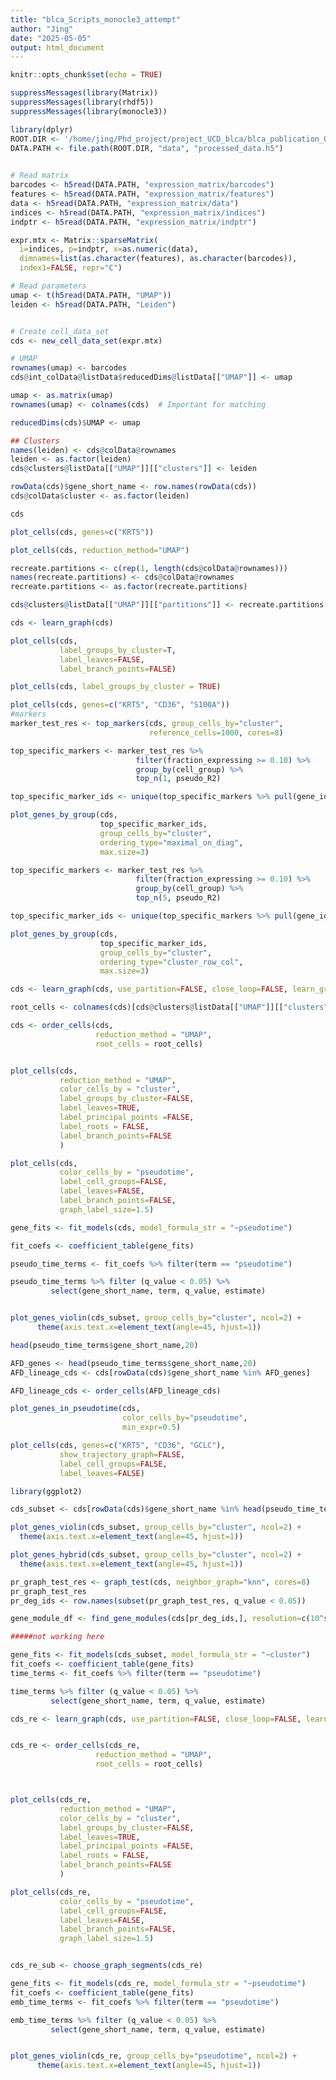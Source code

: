 ```yaml
---
title: "blca_Scripts_monocle3_attempt"
author: "Jing"
date: "2025-05-05"
output: html_document
---
```

```r
knitr::opts_chunk$set(echo = TRUE)
```

```r
suppressMessages(library(Matrix))
suppressMessages(library(rhdf5))
suppressMessages(library(monocle3))

library(dplyr)     
ROOT.DIR <- '/home/jing/Phd_project/project_UCD_blca/blca_publication_OUTPUT/blca_publication_OUTPUT_monocle/'
DATA.PATH <- file.path(ROOT.DIR, "data", "processed_data.h5")
     
```
```r
# Read matrix
barcodes <- h5read(DATA.PATH, "expression_matrix/barcodes")
features <- h5read(DATA.PATH, "expression_matrix/features")
data <- h5read(DATA.PATH, "expression_matrix/data")
indices <- h5read(DATA.PATH, "expression_matrix/indices")
indptr <- h5read(DATA.PATH, "expression_matrix/indptr")

expr.mtx <- Matrix::sparseMatrix(
  i=indices, p=indptr, x=as.numeric(data),
  dimnames=list(as.character(features), as.character(barcodes)),
  index1=FALSE, repr="C")

# Read parameters
umap <- t(h5read(DATA.PATH, "UMAP"))
leiden <- h5read(DATA.PATH, "Leiden")


# Create cell_data_set
cds <- new_cell_data_set(expr.mtx)

# UMAP
rownames(umap) <- barcodes
cds@int_colData@listData$reducedDims@listData[["UMAP"]] <- umap

umap <- as.matrix(umap)
rownames(umap) <- colnames(cds)  # Important for matching

reducedDims(cds)$UMAP <- umap

## Clusters
names(leiden) <- cds@colData@rownames
leiden <- as.factor(leiden)
cds@clusters@listData[["UMAP"]][["clusters"]] <- leiden

rowData(cds)$gene_short_name <- row.names(rowData(cds))
cds@colData$cluster <- as.factor(leiden)

```

```r

cds

plot_cells(cds, genes=c("KRT5"))

plot_cells(cds, reduction_method="UMAP")

```


```r
recreate.partitions <- c(rep(1, length(cds@colData@rownames)))
names(recreate.partitions) <- cds@colData@rownames
recreate.partitions <- as.factor(recreate.partitions)

cds@clusters@listData[["UMAP"]][["partitions"]] <- recreate.partitions

cds <- learn_graph(cds)

plot_cells(cds,
           label_groups_by_cluster=T,
           label_leaves=FALSE,
           label_branch_points=FALSE)

plot_cells(cds, label_groups_by_cluster = TRUE)

plot_cells(cds, genes=c("KRT5", "CD36", "S100A"))
#markers
marker_test_res <- top_markers(cds, group_cells_by="cluster", 
                               reference_cells=1000, cores=8)

top_specific_markers <- marker_test_res %>%
                            filter(fraction_expressing >= 0.10) %>%
                            group_by(cell_group) %>%
                            top_n(1, pseudo_R2)

top_specific_marker_ids <- unique(top_specific_markers %>% pull(gene_id))

plot_genes_by_group(cds,
                    top_specific_marker_ids,
                    group_cells_by="cluster",
                    ordering_type="maximal_on_diag",
                    max.size=3)

top_specific_markers <- marker_test_res %>%
                            filter(fraction_expressing >= 0.10) %>%
                            group_by(cell_group) %>%
                            top_n(5, pseudo_R2)

top_specific_marker_ids <- unique(top_specific_markers %>% pull(gene_id))

plot_genes_by_group(cds,
                    top_specific_marker_ids,
                    group_cells_by="cluster",
                    ordering_type="cluster_row_col",
                    max.size=3)
```


```r
cds <- learn_graph(cds, use_partition=FALSE, close_loop=FALSE, learn_graph_control = list( prune_graph=TRUE))

root_cells <- colnames(cds)[cds@clusters@listData[["UMAP"]][["clusters"]] == "1"]

cds <- order_cells(cds,
                   reduction_method = "UMAP",
                   root_cells = root_cells)


plot_cells(cds,
           reduction_method = "UMAP",
           color_cells_by = "cluster",
           label_groups_by_cluster=FALSE,
           label_leaves=TRUE,
           label_principal_points =FALSE,
           label_roots = FALSE,
           label_branch_points=FALSE
           )

plot_cells(cds,
           color_cells_by = "pseudotime",
           label_cell_groups=FALSE,
           label_leaves=FALSE,
           label_branch_points=FALSE,
           graph_label_size=1.5)
```


```r
gene_fits <- fit_models(cds, model_formula_str = "~pseudotime")

fit_coefs <- coefficient_table(gene_fits)
```



```r
pseudo_time_terms <- fit_coefs %>% filter(term == "pseudotime")

pseudo_time_terms %>% filter (q_value < 0.05) %>%
         select(gene_short_name, term, q_value, estimate)



```

```r
plot_genes_violin(cds_subset, group_cells_by="cluster", ncol=2) +
      theme(axis.text.x=element_text(angle=45, hjust=1))

head(pseudo_time_terms$gene_short_name,20)


```

```r

AFD_genes <- head(pseudo_time_terms$gene_short_name,20)
AFD_lineage_cds <- cds[rowData(cds)$gene_short_name %in% AFD_genes]

AFD_lineage_cds <- order_cells(AFD_lineage_cds)

plot_genes_in_pseudotime(cds,
                         color_cells_by="pseudotime",
                         min_expr=0.5)
```

```r
plot_cells(cds, genes=c("KRT5", "CD36", "GCLC"),
           show_trajectory_graph=FALSE,
           label_cell_groups=FALSE,
           label_leaves=FALSE)
```



```r
library(ggplot2)

cds_subset <- cds[rowData(cds)$gene_short_name %in% head(pseudo_time_terms$gene_short_name,20),]

plot_genes_violin(cds_subset, group_cells_by="cluster", ncol=2) +
  theme(axis.text.x=element_text(angle=45, hjust=1))

plot_genes_hybrid(cds_subset, group_cells_by="cluster", ncol=2) +
  theme(axis.text.x=element_text(angle=45, hjust=1))

```
```r
pr_graph_test_res <- graph_test(cds, neighbor_graph="knn", cores=8)
pr_graph_test_res
pr_deg_ids <- row.names(subset(pr_graph_test_res, q_value < 0.05))

gene_module_df <- find_gene_modules(cds[pr_deg_ids,], resolution=c(10^seq(-6,-1)))

#####not working here
```
```r
gene_fits <- fit_models(cds_subset, model_formula_str = "~cluster")
fit_coefs <- coefficient_table(gene_fits)
time_terms <- fit_coefs %>% filter(term == "pseudotime")

time_terms %>% filter (q_value < 0.05) %>%
         select(gene_short_name, term, q_value, estimate)
```

```r
cds_re <- learn_graph(cds, use_partition=FALSE, close_loop=FALSE, learn_graph_control = list(euclidean_distance_ratio=3, minimal_branch_len=15, prune_graph=TRUE)) # , use_partition = FALSE #learn_graph_control=list(ncenter=250), close_loop = FALSE)


cds_re <- order_cells(cds_re,
                   reduction_method = "UMAP",
                   root_cells = root_cells)



plot_cells(cds_re,
           reduction_method = "UMAP",
           color_cells_by = "cluster",
           label_groups_by_cluster=FALSE,
           label_leaves=TRUE,
           label_principal_points =FALSE,
           label_roots = FALSE,
           label_branch_points=FALSE
           )

plot_cells(cds_re,
           color_cells_by = "pseudotime",
           label_cell_groups=FALSE,
           label_leaves=FALSE,
           label_branch_points=FALSE,
           graph_label_size=1.5)



```
```r
cds_re_sub <- choose_graph_segments(cds_re)

gene_fits <- fit_models(cds_re, model_formula_str = "~pseudotime")
fit_coefs <- coefficient_table(gene_fits)
emb_time_terms <- fit_coefs %>% filter(term == "pseudotime")

emb_time_terms %>% filter (q_value < 0.05) %>%
         select(gene_short_name, term, q_value, estimate)


plot_genes_violin(cds_re, group_cells_by="pseudotime", ncol=2) +
      theme(axis.text.x=element_text(angle=45, hjust=1))
```

